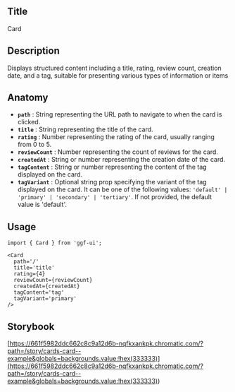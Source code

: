 ## Title

Card

## Description

Displays structured content including a title, rating, review count, creation date, and a tag, suitable for presenting various types of information or items

## Anatomy

- **`path`** : String representing the URL path to navigate to when the card is clicked.
- **`title`** : String representing the title of the card.
- **`rating`** : Number representing the rating of the card, usually ranging from 0 to 5.
- **`reviewCount`** : Number representing the count of reviews for the card.
- **`createdAt`** : String or number representing the creation date of the card.
- **`tagContent`** : String or number representing the content of the tag displayed on the card.
- **`tagVariant`** : Optional string prop specifying the variant of the tag displayed on the card. It can be one of the following values: `'default' | 'primary' | 'secondary' | 'tertiary'`. If not provided, the default value is 'default'.

## Usage

```tsx
import { Card } from 'ggf-ui';
```

```tsx
<Card
  path='/'
  title='title'
  rating={4}
  reviewCount={reviewCount}
  createdAt={createdAt}
  tagContent='tag'
  tagVariant='primary'
/>
```

## Storybook

[https://661f5982ddc662c8c9a12d6b-nqfkxankpk.chromatic.com/?path=/story/cards-card--example&globals=backgrounds.value:!hex(333333)](<https://661f5982ddc662c8c9a12d6b-nqfkxankpk.chromatic.com/?path=/story/cards-card--example&globals=backgrounds.value:!hex(333333)>)
